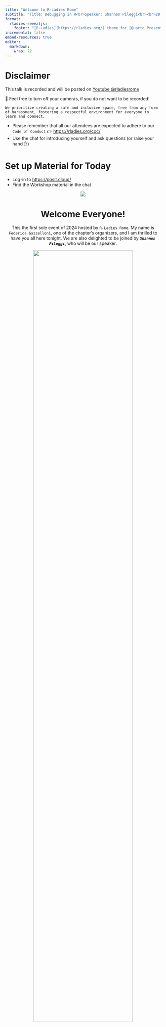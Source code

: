 ```yaml
---
title: "Welcome to R-Ladies Rome"
subtitle: "Title: Debugging in R<br>Speaker: Shannon Pileggi<br><br>20 February, 2024"
format: 
  rladies-revealjs:
    footer: "[R-Ladies](https://rladies.org/) theme for [Quarto Presentations](https://quarto.org/docs/presentations/revealjs/index.html). Code available on [GitHub](https://github.com/beatrizmilz/quarto-rladies-theme)."
incremental: false
embed-resources: true
editor: 
  markdown: 
    wrap: 72
---
```



# Disclaimer {background-color="#562457"}

This talk is recorded and will be posted on [Youtube @rladiesrome](https://www.youtube.com/@rladiesrome)

🚫 Feel free to turn off your cameras, if you do not want to be recorded!

`We prioritize creating a safe and inclusive space, free from any form of harassment, fostering a respectful environment for everyone to learn and connect.`

-   Please remember that all our attendees are expected to adhere to our
    `Code of Conduct` 👉 <https://rladies.org/coc/>
-   Use the chat for introducing yourself and ask questions (or raise
    your hand ✋)


# Set up Material for Today {.smaller}

- Log-in to [https://posit.cloud/](https://posit.cloud/)
- Find the Workshop material in the chat

<center>
![](https://posit.co/wp-content/uploads/2023/09/conf23-hero2-static.png)
<center/>



# Welcome Everyone!{.smaller}

This the first sole event of 2024 hosted by `R-Ladies Rome`. 
My name is `Federica Gazzelloni`, one of the chapter's organizers, and I am thrilled to have you all here tonight. 
We are also delighted to be joined by ***`Shannon Pileggi`***, who will be our speaker.

<center>
![](https://rladiesrome.quarto.pub/website/about/organizers_picts/background.png){width=80%}
</center>





# What is R-Ladies? 

::: columns
::: {.column width="60%"}
-   `R-Ladies` is a global organization with the mission of promoting the R language and for empowering women at all user levels by building a collaborative global network.
-   It is a gender diversity friendly community founded in 2012 by [Gabriela de Queiroz](https://rladies.org/united-states-rladies/name/gabriela-de-queiroz/) in San Francisco.
:::

::: {.column width="40%"}
![](https://media.giphy.com/media/meziKcZ0Jm1E0H6eqC/giphy.gif){width="70%"}
:::
:::

`R-Ladies` is now a **world-wide organization** with 219 chapters in 63 countries, 3943 events and more than 93,000 members globally.
For more information, please visit [rladies.org](rladies.org)

## R-Ladies {.smaller}

::: panel-tabset
### R-Ladies Rome


> **`R-Ladies Rome`** is a local chapter of **`R-Ladies Global`** dedicated to promoting gender diversity in the R language community. Our monthly meetings provide a platform to discuss current trends and **hot topics in R**, and we encourage active participation and engagement from all attendees. We welcome your suggestions and comments, and invite you to get in touch to join our vibrant community.

Organizers and Volunteers:

`Founder` of the chapter is [Claudia
Vitolo](https://www.linkedin.com/in/claudiavitolo/). She is
also a Co-founder of `R-Ladies Global`

`Lead Organizer` of the chapter is [Federica
Gazzelloni](https://federicagazzelloni.netlify.app)

`Organizer` is [Silvana Acosta](https://www.linkedin.com/in/silacos/)



:::{.callout-tip}
## We are always open to new joiners, so if you'd like to contribute to our Rome chapter and being a co-organizer let us know: [https://forms.gle/SkBiab8LhLcehpKu6](https://forms.gle/SkBiab8LhLcehpKu6)
:::

### 2024 Rome Chapter Schedule

- January - `Introduction to Quarto` with Torin White & R-Ladies Paris
- February 17 - `Building a CahtBot with Shiny and R` with James Wade & TunisR User Group
- February 20 - `Debugging in R` with Shannon Pileggi
- March 22 - `Vetiver and model deployment` with Isabel Zimmerman
- April - `Causal Inference` with Jennifer Hill & R-Ladies NYC
- May - `Hadley Wickham`
- June - `rOpenSci` with Yanina Bellini Saibene
- July ?
- August - `Nasa-Openescapes` with Julia Stewart Lowndes


### Slido Survey

::: {style="color: black"}
Please scan this QR code or head to slido.com and type #debuggingR
:::

<center>
![](images/debuggingR.png){width=80%}
</center>
::: columns
::: {.column width="50%"}
:::
::: {.column width="50%"}
:::
:::

:::




# Taday's presentation {.smaller}

Welcome to this exciting event where we will be exploring the world of Debugging in R, this will be an interactive session where you can expand your knowledge about R learning code troubleshooting tips. 

`Dr. Shannon Pileggi` is Lead Data Scientist at The Prostate Cancer Clinical Trials Consortium, a frequent blogger, and a member of the R-Ladies Global team. She enjoys automating data wrangling and data outputs, and making both data insights and learning new material digestible.
[https://www.pipinghotdata.com/](https://www.pipinghotdata.com/)
